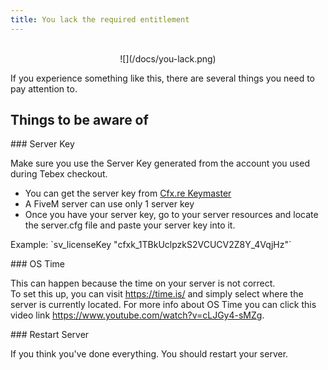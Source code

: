 ```yaml
---
title: You lack the required entitlement
---
```



<br />
<center>![](/docs/you-lack.png)</center>

If you experience something like this, there are several things you need to pay attention to.

## Things to be aware of

<Steps>
<Step>
### Server Key

Make sure you use the Server Key generated from the account you used during Tebex checkout.

- You can get the server key from [Cfx.re Keymaster](https://keymaster.fivem.net/)
- A FiveM server can use only 1 server key
- Once you have your server key, go to your server resources and locate the server.cfg file and paste your server key into it.

<Callout type="info">
  <p>Example: `sv_licenseKey "cfxk_1TBkUclpzkS2VCUCV2Z8Y_4VqjHz"`</p>
</Callout>

</Step>
<Step>
### OS Time

This can happen because the time on your server is not correct. <br/>To set this up, you can visit https://time.is/ and simply select where the server is currently located.
For more info about OS Time you can click this video link https://www.youtube.com/watch?v=cLJGy4-sMZg.

</Step>
<Step>
### Restart Server

If you think you've done everything. You should restart your server.

</Step>
</Steps>
